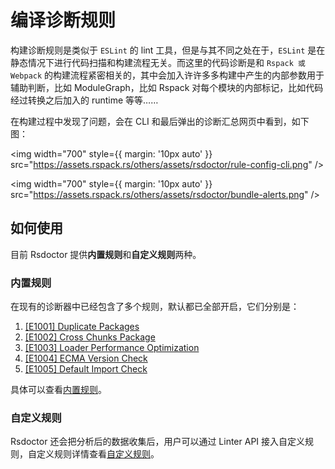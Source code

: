 # 编译诊断规则

构建诊断规则是类似于 `ESLint` 的 lint 工具，但是与其不同之处在于，`ESLint` 是在静态情况下进行代码扫描和构建流程无关。而这里的代码诊断是和 `Rspack 或 Webpack` 的构建流程紧密相关的，其中会加入许许多多构建中产生的内部参数用于辅助判断，比如 ModuleGraph，比如 Rspack 对每个模块的内部标记，比如代码经过转换之后加入的 runtime 等等……

在构建过程中发现了问题，会在 CLI 和最后弹出的诊断汇总网页中看到，如下图：

<img
  width="700"
  style={{ margin: '10px auto' }}
  src="https://assets.rspack.rs/others/assets/rsdoctor/rule-config-cli.png"
/>

<img
  width="700"
  style={{ margin: '10px auto' }}
  src="https://assets.rspack.rs/others/assets/rsdoctor/bundle-alerts.png"
/>

## 如何使用

目前 Rsdoctor 提供**内置规则**和**自定义规则**两种。

### 内置规则

在现有的诊断器中已经包含了多个规则，默认都已全部开启，它们分别是：

1. [[E1001] Duplicate Packages](/guide/rules/rules#e1001-duplicate-packages)
2. [[E1002] Cross Chunks Package](/guide/rules/rules#e1002-cross-chunks-package)
3. [[E1003] Loader Performance Optimization](/guide/rules/rules#e1003-loader-performance-optimization)
4. [[E1004] ECMA Version Check](/guide/rules/rules#e1004-ecma-version-check)
5. [[E1005] Default Import Check](/guide/rules/rules#e1005-default-import-check)

具体可以查看[内置规则](/guide/rules/rules)。

### 自定义规则

Rsdoctor 还会把分析后的数据收集后，用户可以通过 Linter API 接入自定义规则，自定义规则详情查看[自定义规则](/guide/rules/rule-custom)。
